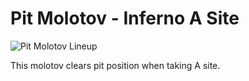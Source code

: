 # Pit Molotov - Inferno A Site

![Pit Molotov Lineup](https://via.placeholder.com/600x400/FFB800/000000?text=Pit+Molotov+Lineup)

This molotov clears pit position when taking A site.